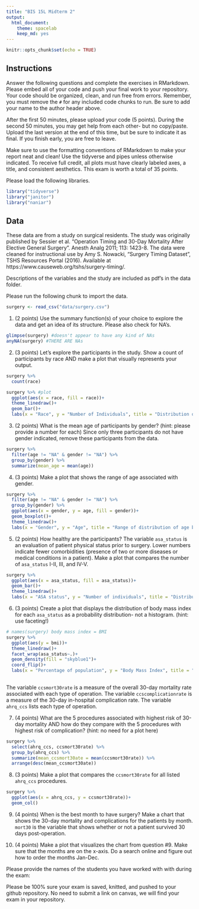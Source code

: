 ```yaml
---
title: "BIS 15L Midterm 2"
output:
  html_document: 
    theme: spacelab
    keep_md: yes
---
```


```r
knitr::opts_chunk$set(echo = TRUE)
```

## Instructions
Answer the following questions and complete the exercises in RMarkdown. Please embed all of your code and push your final work to your repository. Your code should be organized, clean, and run free from errors. Remember, you must remove the `#` for any included code chunks to run. Be sure to add your name to the author header above.  

After the first 50 minutes, please upload your code (5 points). During the second 50 minutes, you may get help from each other- but no copy/paste. Upload the last version at the end of this time, but be sure to indicate it as final. If you finish early, you are free to leave.

Make sure to use the formatting conventions of RMarkdown to make your report neat and clean! Use the tidyverse and pipes unless otherwise indicated. To receive full credit, all plots must have clearly labeled axes, a title, and consistent aesthetics. This exam is worth a total of 35 points. 

Please load the following libraries.
```r
library("tidyverse")
library("janitor")
library("naniar")
```

## Data
These data are from a study on surgical residents. The study was originally published by Sessier et al. “Operation Timing and 30-Day Mortality After Elective General Surgery”. Anesth Analg 2011; 113: 1423-8. The data were cleaned for instructional use by Amy S. Nowacki, “Surgery Timing Dataset”, TSHS Resources Portal (2016). Available at https://www.causeweb.org/tshs/surgery-timing/.

Descriptions of the variables and the study are included as pdf's in the data folder.  

Please run the following chunk to import the data.
```r
surgery <- read_csv("data/surgery.csv")
```

1. (2 points) Use the summary function(s) of your choice to explore the data and get an idea of its structure. Please also check for NA's.
```r
glimpse(surgery) #doesn't appear to have any kind of NAs
anyNA(surgery) #THERE ARE NAs
```

2. (3 points) Let's explore the participants in the study. Show a count of participants by race AND make a plot that visually represents your output.
```r
surgery %>% 
  count(race) 
```
```r
surgery %>% #plot
  ggplot(aes(x = race, fill = race))+
  theme_linedraw()+
  geom_bar()+
  labs(x = "Race", y = "Number of Individuals", title = "Distribution of the number of individuals by race")
```

3. (2 points) What is the mean age of participants by gender? (hint: please provide a number for each) Since only three participants do not have gender indicated, remove these participants from the data.
```r
surgery %>% 
  filter(age != "NA" & gender != "NA") %>% 
  group_by(gender) %>% 
  summarize(mean_age = mean(age))
```

4. (3 points) Make a plot that shows the range of age associated with gender.
```r
surgery %>% 
  filter(age != "NA" & gender != "NA") %>% 
  group_by(gender) %>%
  ggplot(aes(x = gender, y = age, fill = gender))+
  geom_boxplot()+
  theme_linedraw()+
  labs(x = "Gender", y = "Age", title = "Range of distribution of age by Gender")
```

5. (2 points) How healthy are the participants? The variable `asa_status` is an evaluation of patient physical status prior to surgery. Lower numbers indicate fewer comorbidities (presence of two or more diseases or medical conditions in a patient). Make a plot that compares the number of `asa_status` I-II, III, and IV-V.
```r
surgery %>% 
  ggplot(aes(x = asa_status, fill = asa_status))+
  geom_bar()+
  theme_linedraw()+
  labs(x = "ASA status", y = "Number of individuals", title = "Distribution of the number of individuals by ASA status")
```

6. (3 points) Create a plot that displays the distribution of body mass index for each `asa_status` as a probability distribution- not a histogram. (hint: use faceting!)
```r
# names(surgery) body mass index = BMI
surgery %>% 
  ggplot(aes(y = bmi))+
  theme_linedraw()+
  facet_wrap(asa_status~.)+
  geom_density(fill = "skyblue1")+
  coord_flip()+
  labs(x = "Percentage of population", y = "Body Mass Index", title = "Distribution of body mass index by ASA status")
  
```

The variable `ccsmort30rate` is a measure of the overall 30-day mortality rate associated with each type of operation. The variable `ccscomplicationrate` is a measure of the 30-day in-hospital complication rate. The variable `ahrq_ccs` lists each type of operation.  

7. (4 points) What are the 5 procedures associated with highest risk of 30-day mortality AND how do they compare with the 5 procedures with highest risk of complication? (hint: no need for a plot here)
```r
surgery %>% 
  select(ahrq_ccs, ccsmort30rate) %>% 
  group_by(ahrq_ccs) %>% 
  summarize(mean_ccsmort30ate = mean(ccsmort30rate)) %>% 
  arrange(desc(mean_ccsmort30ate))
```

8. (3 points) Make a plot that compares the `ccsmort30rate` for all listed `ahrq_ccs` procedures.
```r
surgery %>% 
  ggplot(aes(x = ahrq_ccs, y = ccsmort30rate))+
  geom_col()
```

9. (4 points) When is the best month to have surgery? Make a chart that shows the 30-day mortality and complications for the patients by month. `mort30` is the variable that shows whether or not a patient survived 30 days post-operation.

10. (4 points) Make a plot that visualizes the chart from question #9. Make sure that the months are on the x-axis. Do a search online and figure out how to order the months Jan-Dec.

Please provide the names of the students you have worked with with during the exam:

Please be 100% sure your exam is saved, knitted, and pushed to your github repository. No need to submit a link on canvas, we will find your exam in your repository.